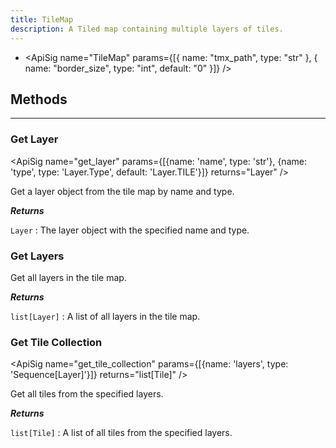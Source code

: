 ```yaml
---
title: TileMap
description: A Tiled map containing multiple layers of tiles.
---
```

- <ApiSig name="TileMap" params={[{ name: "tmx_path", type: "str" }, { name: "border_size", type: "int", default: "0" }]} />

## Methods
---

### Get Layer
<div className="api-card">

<ApiSig name="get_layer" params={[{name: 'name', type: 'str'}, {name: 'type', type: 'Layer.Type', default: 'Layer.TILE'}]} returns="Layer" />

Get a layer object from the tile map by name and type.

_**Returns**_

`Layer` : The layer object with the specified name and type.

</div>

### Get Layers
<div className="api-card">

<ApiSig name="get_layers" returns="list[Layer]" />

Get all layers in the tile map.

_**Returns**_

`list[Layer]` : A list of all layers in the tile map.

</div>

### Get Tile Collection
<div className="api-card">

<ApiSig name="get_tile_collection" params={[{name: 'layers', type: 'Sequence[Layer]'}]} returns="list[Tile]" />

Get all tiles from the specified layers.

_**Returns**_

`list[Tile]` : A list of all tiles from the specified layers.

</div>